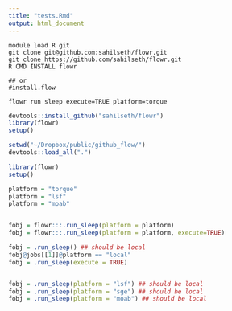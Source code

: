```yaml
---
title: "tests.Rmd"
output: html_document
---
```



```
module load R git
git clone git@github.com:sahilseth/flowr.git
git clone https://github.com/sahilseth/flowr.git
R CMD INSTALL flowr

## or 
#install.flow

flowr run sleep execute=TRUE platform=torque
```



```r
devtools::install_github("sahilseth/flowr")
library(flowr)
setup()
```


```r
setwd("~/Dropbox/public/github_flow/")
devtools::load_all(".")
```


```r
library(flowr)
setup()

platform = "torque"
platform = "lsf"
platform = "moab"


fobj = flowr:::.run_sleep(platform = platform)
fobj = flowr:::.run_sleep(platform = platform, execute=TRUE)


```


```r

fobj = .run_sleep() ## should be local
fobj@jobs[[1]]@platform == "local"
fobj = .run_sleep(execute = TRUE)


fobj = .run_sleep(platform = "lsf") ## should be local
fobj = .run_sleep(platform = "sge") ## should be local
fobj = .run_sleep(platform = "moab") ## should be local


```

